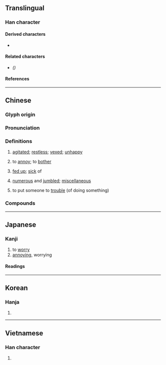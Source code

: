 {{also|烦}}
{{character info}}
==Translingual==

===Han character===
{{stroke order|strokes=13}}
{{Han char|rn=86|rad=火|as=09|sn=13|four=91886|canj=FMBC|ids=⿰火頁}}

====Derived characters====
* {{l|mul|[[𫬆]]([[𫫏]]), [[𢶃]], [[𪹺]], [[𨆌]], [[𭆖]], [[薠]]([[𮐚]]), [[𨆜]]}}

====Related characters====
* {{l|mul|[[烦]]}} ''({{w|Simplified Chinese}})''

====References====
{{Han ref|kx=0678.030|dkj=19229|dj=1089.060|hdz=32216.050|uh=7169}}

----

==Chinese==
{{zh-forms|s=烦}}

===Glyph origin===
{{Han etym}}
{{Han compound|火|頁|ls=ic|t1=fire|t2=head}}

===Pronunciation===
{{zh-pron
|m=fán
|m-s=fan2
|c=faan4
|h=pfs=fàn;gd=fan2
|md=huàng
|mn=ml,tw,pn,sg:hoân
|mn-t=huêng5/huang5/huam5
|mn-t_note=huêng5 - Chaozhou; huang5 - Shantou; huam5 - Jieyang, Pontianak
|w=3ve
|mc=y
|oc=y
|cat=v,a
}}

===Definitions===
{{zh-hanzi}}

# [[agitated]]; [[restless]]; [[vexed]]; [[unhappy]]
#: {{zh-x|煩躁|'''agitated'''}}
#: {{zh-co|心裡 很 煩|The heart is '''restless'''.}}
#: {{zh-x|你 在 煩 什麼 啊？|What are you getting so annoyed about?}}
# to [[annoy]]; to [[bother]]
#: {{zh-x|你 不要 煩 我 好 嗎{ma}？|Don't annoy me, okay?}}
# [[fed up]]; [[sick]] of
#: {{zh-x|這些 話 我 都 聽 煩 了。|I'm '''fed up''' with these words.}}
# [[numerous]] and [[jumbled]]; [[miscellaneous]]
# {{lb|zh|polite}} to put someone to [[trouble]] (of doing something)
#: {{zh-x|有事 相煩}}

===Compounds===
{{zh-der|不憚其煩|不煩惱|央煩|不奈煩|不憚煩|奉煩|心煩慮亂|憂煩|惹麻煩|心煩技癢|奈煩|心煩意亂|心煩|不煩|不厭其煩|不耐煩|不耐心煩|不勝其煩|內煩|厭煩|動煩|嘖有煩言|煩囂|煩劇|找麻煩|煩膩|煩勞|煩囂喧鬧|案牘勞煩|憚煩|煩絮|煩複|煩熱|煩言|煩惱|滌煩|煩忙|煩猥|煩言碎語|煩吵|撥煩理劇|煩細|煩想|激煩|煩法|磨煩|相煩|煩苛|省煩從簡|搗麻煩|煩心|發煩|撥煩理難|甄煩就簡|煩難|煩人|煩雜|煩躁|煩費|煩請|煩言碎辭|煩文|煩數|煩擾|煩懣|煩愁|煩惱絲|煩悶|煩富|煩天惱地|煩問|煩厭|煩冗|煩慮|煩瑣|煩亂|沒耐煩|煩冤|絮煩|耐煩|道煩惱|起煩|食少事煩|麻煩|頻煩|話休絮煩|自尋煩惱|車殆馬煩|累煩|要言不煩|膩煩|自找麻煩}}

{{zh-cat|Intermediate}}

----

==Japanese==

===Kanji===
{{ja-kanji|grade=c|rs=火09}}

# to [[worry]] 
# [[annoy]]ing, worrying

====Readings====
{{ja-readings
|goon=ぼん
|kanon=はん
|kun=わずら-う<わづら-ふ, わずら-わす<わづら-はす, わずら-わしい<わづら-はしい, うるさ-い, うるさ-がる
}}

----

==Korean==

===Hanja===
{{ko-hanja|hangeul=번|eumhun=|rv=beon|mr=pŏn|y=pen}}

# {{rfdef|ko|sort=火09}}

----

==Vietnamese==

===Han character===
{{vi-readings|reading=phiền|rs=火09}}

# {{rfdef|vi|sort=火09}}